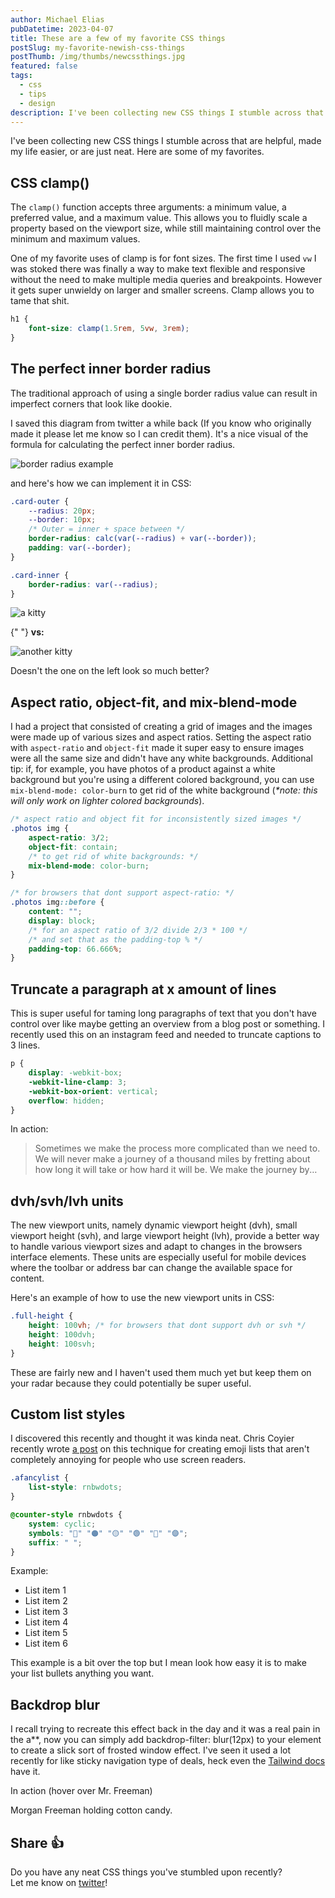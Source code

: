 ```yaml
---
author: Michael Elias
pubDatetime: 2023-04-07
title: These are a few of my favorite CSS things
postSlug: my-favorite-newish-css-things
postThumb: /img/thumbs/newcssthings.jpg
featured: false
tags:
  - css
  - tips
  - design
description: I've been collecting new CSS things I stumble across that are helpful, made my life easier, or are just neat.
---
```



I've been collecting new CSS things I stumble across that are helpful, made my life easier, or are just neat. Here are some of my favorites.

## CSS clamp()

The `clamp()` function accepts three arguments: a minimum value, a preferred value, and a maximum value. This allows you to fluidly scale a property based on the viewport size, while still maintaining control over the minimum and maximum values.

One of my favorite uses of clamp is for font sizes. The first time I used `vw` I was stoked there was finally a way to make text flexible and responsive without the need to make multiple media queries and breakpoints. However it gets super unwieldy on larger and smaller screens. Clamp allows you to tame that shit.

```css
h1 {
	font-size: clamp(1.5rem, 5vw, 3rem);
}
```

## The perfect inner border radius

The traditional approach of using a single border radius value can result in imperfect corners that look like <span><Tooltip client:visible content="My favorite Green Day album tho">dookie</Tooltip></span>.

I saved this diagram from twitter a while back (If you know who originally made it please let me know so I can credit them). It's a nice visual of the formula for calculating the perfect inner border radius.

<img src="/img/borderradius.png" alt="border radius example" />

and here's how we can implement it in CSS:

```css
.card-outer {
	--radius: 20px;
	--border: 10px;
	/* Outer = inner + space between */
	border-radius: calc(var(--radius) + var(--border));
	padding: var(--border);
}

.card-inner {
	border-radius: var(--radius);
}
```

<div class="flex items-center">
  <div class="card-outer">
    <img src="https://placekitten.com/250/300" alt="a kitty" class="card-inner" />
  </div>

{" "}
<strong class="px-10">vs:</strong>

  <div class="rounded-[20px] radius-20 inline-block p-[10px] bg-[#73d9b0]">
    <img src="https://placekitten.com/250/300" alt="another kitty" class="rounded-[20px]" />
  </div>
</div>

Doesn't the one on the left look so much better?

## Aspect ratio, object-fit, and mix-blend-mode

I had a project that consisted of creating a grid of images and the images were made up of various sizes and aspect ratios. Setting the aspect ratio with `aspect-ratio` and `object-fit` made it super easy to ensure images were all the same size and didn't have any white backgrounds. Additional tip: if, for example, you have photos of a product against a white background but you're using a different colored background, you can use `mix-blend-mode: color-burn` to get rid of the white background (<i>\*note: this will only work on lighter colored backgrounds</i>).

```css
/* aspect ratio and object fit for inconsistently sized images */
.photos img {
	aspect-ratio: 3/2;
	object-fit: contain;
	/* to get rid of white backgrounds: */
	mix-blend-mode: color-burn;
}

/* for browsers that dont support aspect-ratio: */
.photos img::before {
	content: "";
	display: block;
	/* for an aspect ratio of 3/2 divide 2/3 * 100 */
	/* and set that as the padding-top % */
	padding-top: 66.666%;
}
```

## Truncate a paragraph at x amount of lines

This is super useful for taming long paragraphs of text that you don't have control over like maybe getting an overview from a blog post or something. I recently used this on an instagram feed and needed to truncate captions to 3 lines.

```css
p {
	display: -webkit-box;
	-webkit-line-clamp: 3;
	-webkit-box-orient: vertical;
	overflow: hidden;
}
```

In action:

<blockquote style="display: -webkit-box; -webkit-line-clamp: 3; -webkit-box-orient: vertical; overflow: hidden;">
	Sometimes we make the process more complicated than we need to. We will never
	make a journey of a thousand miles by fretting about how long it will take or
	how hard it will be. We make the journey by taking each day step by step and
	then repeating it again and again until we reach our destination.
</blockquote>

## dvh/svh/lvh units

The new viewport units, namely dynamic viewport height (dvh), small viewport height (svh), and large viewport height (lvh), provide a better way to handle various viewport sizes and adapt to changes in the browsers interface elements. These units are especially useful for mobile devices where the toolbar or address bar can change the available space for content.

Here's an example of how to use the new viewport units in CSS:

```css
.full-height {
	height: 100vh; /* for browsers that dont support dvh or svh */
	height: 100dvh;
	height: 100svh;
}
```

These are fairly new and I haven't used them much yet but keep them on your radar because they could potentially be super useful.

## Custom list styles

I discovered this recently and thought it was kinda neat. Chris Coyier recently wrote [a post](https://chriscoyier.net/2023/04/07/emoji-lists-the-good-way/) on this technique for creating emoji lists that aren't completely annoying for people who use screen readers.

```css
.afancylist {
	list-style: rnbwdots;
}

@counter-style rnbwdots {
	system: cyclic;
	symbols: "🔴" "🟠" "🟡" "🟢" "🔵" "🟣";
	suffix: " ";
}
```

Example:

<ul class="afancylist">
	<li>List item 1</li>
	<li>List item 2</li>
	<li>List item 3</li>
	<li>List item 4</li>
	<li>List item 5</li>
	<li>List item 6</li>
</ul>

This example is a bit over the top but I mean look how easy it is to make your list bullets anything you want.

## Backdrop blur

I recall trying to recreate this effect back in the day and it was a real pain in the <span><Tooltip client:visible content="*Ass">a\*\*</Tooltip></span>, now you can simply add <span><Tooltip client:visible content="or tw class 'backdrop-blur-md'">backdrop-filter: blur(12px)</Tooltip></span> to your element to create a slick sort of frosted window effect. I've seen it used a lot recently for like sticky navigation type of deals, heck even the [Tailwind docs](https://tailwindcss.com/docs/installation) have it.

In action (hover over Mr. Freeman)

<div
	class="group flex h-96 w-96 items-center rounded-xl bg-cover"
	style="background-image: url('/img/mfhcc.jpg');"
>
	<div class="group-hover text-white m-6 translate-y-[200%] transform rounded-l p-4 text-center text-xl font-normal opacity-0 backdrop-blur-md transition duration-300 ease-in group-hover:translate-y-20 group-hover:opacity-100">
		Morgan Freeman holding cotton candy.
	</div>
</div>

## Share 👍

Do you have any neat CSS things you've stumbled upon recently?<br /> Let me know on [twitter](https://twitter.com/mikowl)!
